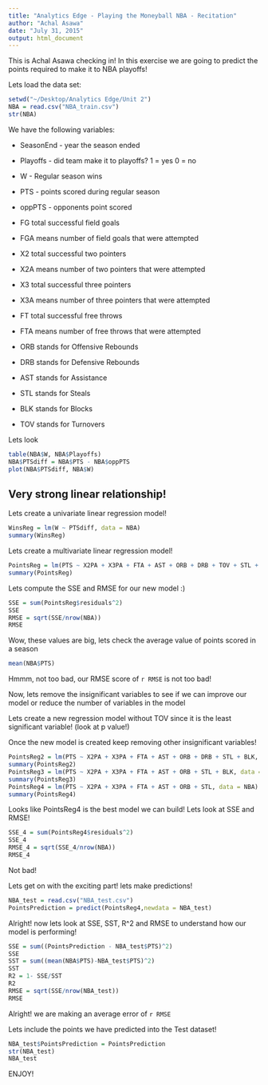 ```yaml
---
title: "Analytics Edge - Playing the Moneyball NBA - Recitation"
author: "Achal Asawa"
date: "July 31, 2015"
output: html_document
---
```


This is Achal Asawa checking in!
In this exercise we are going to predict the points required to make it to NBA playoffs!

Lets load the data set:
```r
setwd("~/Desktop/Analytics Edge/Unit 2")
NBA = read.csv("NBA_train.csv")
str(NBA)
```

We have the following variables:

- SeasonEnd - year the season ended

- Playoffs - did team make it to playoffs? 1 = yes 0 = no

- W - Regular season wins

- PTS - points scored during regular season

- oppPTS - opponents point scored

- FG total successful field goals

- FGA means number of field goals that were attempted

- X2 total successful two pointers

- X2A means number of two pointers that were attempted

- X3 total successful three pointers

- X3A means number of three pointers that were attempted

- FT total successful free throws

- FTA means number of free throws that were attempted

- ORB stands for Offensive Rebounds

- DRB stands for Defensive Rebounds

- AST stands for Assistance

- STL stands for Steals

- BLK stands for Blocks

- TOV stands for Turnovers

Lets look
```r
table(NBA$W, NBA$Playoffs)
NBA$PTSdiff = NBA$PTS - NBA$oppPTS
plot(NBA$PTSdiff, NBA$W)
```

## Very strong linear relationship!

Lets create a univariate linear regression model! 

```r
WinsReg = lm(W ~ PTSdiff, data = NBA)
summary(WinsReg)
```

Lets create a multivariate linear regression model!
```r
PointsReg = lm(PTS ~ X2PA + X3PA + FTA + AST + ORB + DRB + TOV + STL + BLK, data = NBA)
summary(PointsReg)
```

Lets compute the SSE and RMSE for our new model :)

```r
SSE = sum(PointsReg$residuals^2)
SSE
RMSE = sqrt(SSE/nrow(NBA))
RMSE
```

Wow, these values are big, lets check the average value of points scored in a season
```r
mean(NBA$PTS)
```

Hmmm, not too bad, our RMSE score of `r RMSE` is not too bad!

Now, lets remove the insignificant variables to see if we can improve our model or reduce the number of variables in the model

Lets create a new regression model without TOV since it is the least significant variable! (look at p value!)

Once the new model is created keep removing other insignificant variables!

```r
PointsReg2 = lm(PTS ~ X2PA + X3PA + FTA + AST + ORB + DRB + STL + BLK, data = NBA)
summary(PointsReg2)
PointsReg3 = lm(PTS ~ X2PA + X3PA + FTA + AST + ORB + STL + BLK, data = NBA)
summary(PointsReg3)
PointsReg4 = lm(PTS ~ X2PA + X3PA + FTA + AST + ORB + STL, data = NBA)
summary(PointsReg4)
```

Looks like PointsReg4 is the best model we can build! 
Lets look at SSE and RMSE!

```r
SSE_4 = sum(PointsReg4$residuals^2)
SSE_4
RMSE_4 = sqrt(SSE_4/nrow(NBA))
RMSE_4
```

Not bad! 

Lets get on with the exciting part! 
lets make predictions!

```r
NBA_test = read.csv("NBA_test.csv")
PointsPrediction = predict(PointsReg4,newdata = NBA_test)
```

Alright! now lets look at SSE, SST, R^2 and RMSE to understand how our model is performing!

```r
SSE = sum((PointsPrediction - NBA_test$PTS)^2)
SSE
SST = sum((mean(NBA$PTS)-NBA_test$PTS)^2)
SST
R2 = 1- SSE/SST
R2
RMSE = sqrt(SSE/nrow(NBA_test))
RMSE
```

Alright! we are making an average error of `r RMSE`

Lets include the points we have predicted into the Test dataset!
```r
NBA_test$PointsPrediction = PointsPrediction
str(NBA_test)
NBA_test
```

ENJOY!